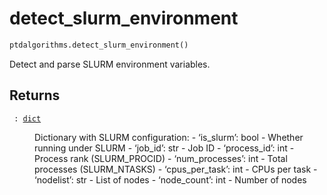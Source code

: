# detect_slurm_environment { #ptdalgorithms.detect_slurm_environment }

```python
ptdalgorithms.detect_slurm_environment()
```

Detect and parse SLURM environment variables.

## Returns {.doc-section .doc-section-returns}

<code>[]{.parameter-name} [:]{.parameter-annotation-sep} [[dict](`dict`)]{.parameter-annotation}</code>

:   Dictionary with SLURM configuration: - 'is_slurm': bool - Whether running under SLURM - 'job_id': str - Job ID - 'process_id': int - Process rank (SLURM_PROCID) - 'num_processes': int - Total processes (SLURM_NTASKS) - 'cpus_per_task': int - CPUs per task - 'nodelist': str - List of nodes - 'node_count': int - Number of nodes